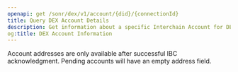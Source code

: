 ```yaml
---
openapi: get /sonr/dex/v1/account/{did}/{connectionId}
title: Query DEX Account Details
description: Get information about a specific Interchain Account for DEX operations
og:title: DEX Account Information
---
```


<Note>
  Account addresses are only available after successful IBC acknowledgment.
  Pending accounts will have an empty address field.
</Note>
